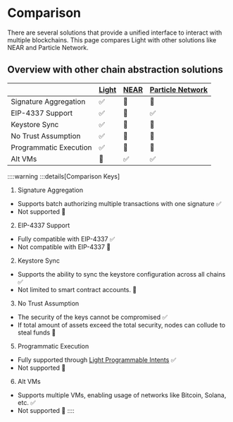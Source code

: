 # Comparison

There are several solutions that provide a unified interface to interact with multiple blockchains.
This page compares Light with other solutions like NEAR and Particle Network.

## Overview with other chain abstraction solutions

|                        | [Light](https://light.so) | [NEAR](https://near.org) | [Particle Network](https://particle.network) |
| ---------------------- | :------------------------ | :----------------------- | :------------------------------------------- |
| Signature Aggregation  | ✅                        | 🛑                       | 🛑                                           |
| EIP-4337 Support       | ✅                        | 🔴                       | ✅                                           |
| Keystore Sync          | ✅                        | 🔶                       | 🔶                                           |
| No Trust Assumption    | ✅                        | 🔶                       | 🔶                                           |
| Programmatic Execution | ✅                        | 🛑                       | 🛑                                           |
| Alt VMs                | 🛑                        | ✅                       | ✅                                           |

::::warning
:::details[Comparison Keys]

1. Signature Aggregation

- Supports batch authorizing multiple transactions with one signature ✅
- Not supported 🔴

2. EIP-4337 Support

- Fully compatible with EIP-4337 ✅
- Not compatible with EIP-4337 🔴

2. Keystore Sync

- Supports the ability to sync the keystore configuration across all chains ✅
- Not limited to smart contract accounts. 🔶

3. No Trust Assumption

- The security of the keys cannot be compromised ✅
- If total amount of assets exceed the total security, nodes can collude to steal funds 🔶

5. Programmatic Execution

- Fully supported through [Light Programmable Intents](/light-programmable-intents) ✅
- Not supported 🔴

6. Alt VMs

- Supports multiple VMs, enabling usage of networks like Bitcoin, Solana, etc. ✅
- Not supported 🛑
  ::::
